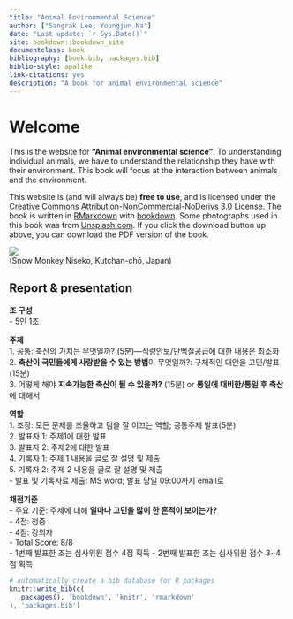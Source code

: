 ```yaml
---
title: "Animal Environmental Science"
author: ["Sangrak Lee; Youngjun Na"]
date: "Last update: `r Sys.Date()`"
site: bookdown::bookdown_site
documentclass: book
bibliography: [book.bib, packages.bib]
biblio-style: apalike
link-citations: yes
description: "A book for animal environmental science"
---
```

# Welcome {-}  

This is the website for **"Animal environmental science"**. To understanding individual animals, we have to understand the relationship they have with their environment. This book will focus at the interaction between animals and the environment.        

This website is (and will always be) __free to use__, and is licensed under the [Creative Commons Attribution-NonCommercial-NoDerivs 3.0](http://creativecommons.org/licenses/by-nc-nd/3.0/us/) License. The book is written in [RMarkdown](https://rmarkdown.rstudio.com) with [bookdown](https://bookdown.org). Some photographs used in this book was from [Unsplash.com](https://unsplash.com/). If you click the download button up above, you can download the PDF version of the book.

![](figures/monkey.jpeg)  
(Snow Monkey Niseko, Kutchan-chō, Japan)

## Report & presentation

**조 구성**  
- 5인 1조

**주제**  
1. 공통: 축산의 가치는 무엇일까? (5분)—식량안보/단백질공급에 대한 내용은 최소화  
2. **축산이 국민들에게 사랑받을 수 있는 방법**이 무엇일까?: 구체적인 대안을 고민/발표(15분)  
3. 어떻게 해야 **지속가능한 축산이 될 수 있을까?** (15분) or **통일에 대비한/통일 후 축산**에 대해서  

**역할**  
1. 조장: 모든 문제를 조율하고 팀을 잘 이끄는 역할; 공통주제 발표(5분)  
2. 발표자 1: 주제1에 대한 발표  
3. 발표자 2: 주제2에 대한 발표  
4. 기록자 1: 주제 1 내용을 글로 잘 설명 및 제출  
5. 기록자 2: 주제 2 내용을 글로 잘 설명 및 제출  
- 발표 및 기록자료 제출: MS word; 발표 당일 09:00까지 email로

**채점기준**  
- 주요 기준: 주제에 대해 **얼마나 고민을 많이 한 흔적이 보이는가?**  
- 4점: 청중  
- 4점: 강의자  
- Total Score: 8/8  
- 1번째 발표한 조는 심사위원 점수 4점 획득
- 2번째 발표한 조는 심사위원 점수 3~4점 획득



  
```r
# automatically create a bib database for R packages
knitr::write_bib(c(
  .packages(), 'bookdown', 'knitr', 'rmarkdown'
), 'packages.bib')
```
